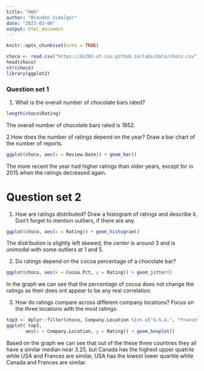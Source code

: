 ```yaml
---
title: "HW5"
author: "Brandon Simelgor"
date: "2023-03-06"
output: html_document
---
```


```r
knitr::opts_chunk$set(echo = TRUE)
```

```r
choco <- read.csv("https://ds202-at-isu.github.io/labs/data/choco.csv")
head(choco)
str(choco)
library(ggplot2)
```

### Question set 1

1. What is the overall number of chocolate bars rated?
```r
length(choco$Rating)
```
The overall number of chocolate bars rated is 1852.

2.How does the number of ratings depend on the year? Draw a bar chart of the number of reports.
```r
ggplot(choco, aes(x = Review.Date)) + geom_bar()
```

The more recent the year had higher ratings than older years, except for in 2015 when the ratings decreased again.

# Question set 2
1. How are ratings distributed? Draw a histogram of ratings and describe it. Don’t forget to mention outliers, if there are any.
```r
ggplot(choco, aes(x = Rating)) + geom_histogram()
```

The distribution is slightly left skewed, the center is around 3 and is unimodal with some outliers at 1 and 5.

2. Do ratings depend on the cocoa percentage of a chocolate bar?
```r
ggplot(choco, aes(x = Cocoa.Pct, y = Rating)) + geom_jitter()
```

In the graph we can see that the percentage of cocoa does not change the ratings as their does ont appear to be any real correlation.

3. How do ratings compare across different company locations? Focus on the three locations with the most ratings:
```r
top3 <- dplyr::filter(choco, Company.Location %in% c("U.S.A.", "France", "Canada"))
ggplot( top3, 
       aes(x = Company.Location, y = Rating)) + geom_boxplot()
```

Based on the graph we can see that out of the these three countries they all have a similar median near 3.25, but Canada has the highest upper quatrile while USA and Frances are similar, USA has the lowest lower quartile while Canada and Frances are similar.

